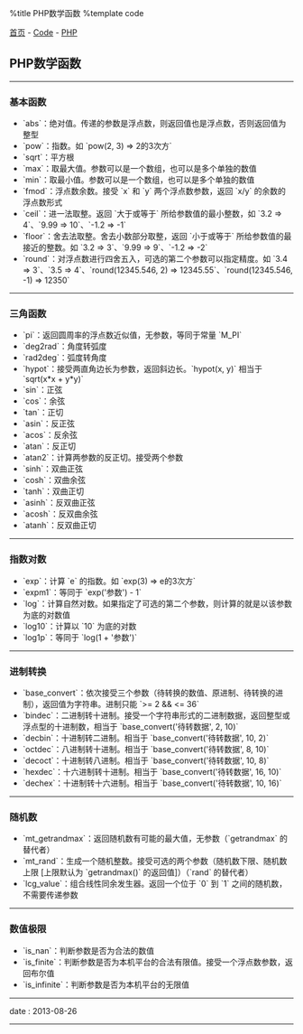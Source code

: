 %title PHP数学函数
%template code

[[../../index|首页]] - [[../index|Code]] - [[index|PHP]]
==PHP数学函数==
----
===基本函数===

* `abs`：绝对值。传递的参数是浮点数，则返回值也是浮点数，否则返回值为整型
* `pow`：指数。如 `pow(2, 3) => 2的3次方`
* `sqrt`：平方根
* `max`：取最大值。参数可以是一个数组，也可以是多个单独的数值
* `min`：取最小值。参数可以是一个数组，也可以是多个单独的数值
* `fmod`：浮点数余数。接受 `x` 和 `y` 两个浮点数参数，返回 `x/y` 的余数的浮点数形式
* `ceil`：进一法取整。返回 `大于或等于` 所给参数值的最小整数，如 `3.2 => 4`、`9.99 => 10`、`-1.2 => -1`
* `floor`：舍去法取整。舍去小数部分取整，返回 `小于或等于` 所给参数值的最接近的整数。如 `3.2 => 3`、`9.99 => 9`、`-1.2 => -2`
* `round`：对浮点数进行四舍五入，可选的第二个参数可以指定精度。如 `3.4 => 3`、`3.5 => 4`、`round(12345.546, 2) => 12345.55`、`round(12345.546, -1) => 12350`
----
===三角函数===

* `pi`：返回圆周率的浮点数近似值，无参数，等同于常量 `M_PI`
* `deg2rad`：角度转弧度
* `rad2deg`：弧度转角度
* `hypot`：接受两直角边长为参数，返回斜边长。`hypot(x, y)` 相当于 `sqrt(x*x + y*y)`
* `sin`：正弦
* `cos`：余弦
* `tan`：正切
* `asin`：反正弦
* `acos`：反余弦
* `atan`：反正切
* `atan2`：计算两参数的反正切。接受两个参数
* `sinh`：双曲正弦
* `cosh`：双曲余弦
* `tanh`：双曲正切
* `asinh`：反双曲正弦
* `acosh`：反双曲余弦
* `atanh`：反双曲正切
----
===指数对数===

* `exp`：计算 `e` 的指数。如 `exp(3) => e的3次方`
* `expm1`：等同于 `exp('参数') - 1`
* `log`：计算自然对数。如果指定了可选的第二个参数，则计算的就是以该参数为底的对数值
* `log10`：计算以 `10` 为底的对数
* `log1p`：等同于 `log(1 + '参数')`
----
===进制转换===

* `base_convert`：依次接受三个参数（待转换的数值、原进制、待转换的进制），返回值为字符串。进制只能 `>= 2 && <= 36`
* `bindec`：二进制转十进制。接受一个字符串形式的二进制数据，返回整型或浮点型的十进制数，相当于 `base_convert('待转数据', 2, 10)`
* `decbin`：十进制转二进制。相当于 `base_convert('待转数据', 10, 2)`
* `octdec`：八进制转十进制。相当于 `base_convert('待转数据', 8, 10)`
* `decoct`：十进制转八进制。相当于 `base_convert('待转数据', 10, 8)`
* `hexdec`：十六进制转十进制。相当于 `base_convert('待转数据', 16, 10)`
* `dechex`：十进制转十六进制。相当于 `base_convert('待转数据', 10, 16)`
----
===随机数===

* `mt_getrandmax`：返回随机数有可能的最大值，无参数（`getrandmax` 的替代者）
* `mt_rand`：生成一个随机整数。接受可选的两个参数（随机数下限、随机数上限 [上限默认为 `getrandmax()` 的返回值]）（`rand` 的替代者）
* `lcg_value`：组合线性同余发生器。返回一个位于 `0` 到 `1` 之间的随机数，不需要传递参数
----
===数值极限===

* `is_nan`：判断参数是否为合法的数值
* `is_finite`：判断参数是否为本机平台的合法有限值。接受一个浮点数参数，返回布尔值
* `is_infinite`：判断参数是否为本机平台的无限值
----
<red>date</red> : 2013-08-26
----
